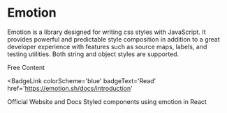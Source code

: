 # Emotion

Emotion is a library designed for writing css styles with JavaScript. It provides powerful and predictable style composition in addition to a great developer experience with features such as source maps, labels, and testing utilities. Both string and object styles are supported.

<ResourceGroupTitle>Free Content</ResourceGroupTitle>

<BadgeLink
  colorScheme='blue'
  badgeText='Read'
  href='https://emotion.sh/docs/introduction'
>
  Official Website and Docs
</BadgeLink>
<BadgeLink badgeText='Watch' href='https://www.youtube.com/watch?v=yO3JU2bMLGA'>
  Styled components using emotion in React
</BadgeLink>
